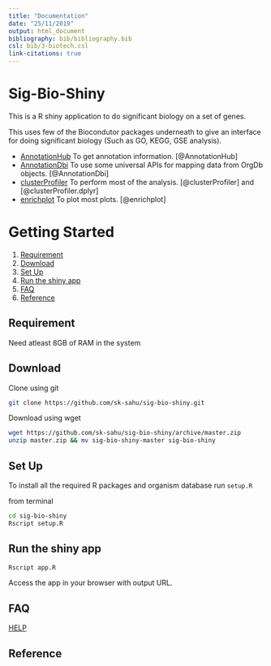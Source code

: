 ```yaml
---
title: "Documentation"
date: "25/11/2019"
output: html_document
bibliography: bib/bibliography.bib
csl: bib/3-biotech.csl
link-citations: true
---
```


# Sig-Bio-Shiny

This is a R shiny application to do significant biology on a set of genes.

This uses few of the Biocondutor packages underneath to give an interface for doing significant biology (Such as GO, KEGG, GSE analysis).

* [AnnotationHub] To get annotation information. [@AnnotationHub]
* [AnnotationDbi] To use some universal APIs for mapping data from OrgDb objects. [@AnnotationDbi]
* [clusterProfiler] To perform most of the analysis. [@clusterProfiler] and [@clusterProfiler.dplyr]
* [enrichplot] To plot most plots. [@enrichplot]

[AnnotationDbi]: https://bioconductor.org/packages/release/bioc/html/AnnotationDbi.html
[AnnotationHub]: https://bioconductor.org/packages/release/bioc/html/AnnotationHub.html
[clusterProfiler]: https://bioconductor.org/packages/release/bioc/html/clusterProfiler.html
[clusterProfiler-book]: https://yulab-smu.github.io/clusterProfiler-book
[enrichplot]: https://bioconductor.org/packages/release/bioc/html/enrichplot.html

# Getting Started

1. [Requirement](#requirement)
2. [Download](#download)
3. [Set Up](#set-up)
4. [Run the shiny app](#run-the-shiny-app)
5. [FAQ](#faq)
6. [Reference](#reference)


## Requirement
Need atleast 8GB of RAM in the system

## Download
Clone using git
```bash
git clone https://github.com/sk-sahu/sig-bio-shiny.git
```
Download using wget
```bash
wget https://github.com/sk-sahu/sig-bio-shiny/archive/master.zip
unzip master.zip && mv sig-bio-shiny-master sig-bio-shiny
```

## Set Up
To install all the required R packages and organism database run `setup.R`

from terminal
```bash
cd sig-bio-shiny
Rscript setup.R
```

## Run the shiny app
```bash
Rscript app.R
```
Access the app in your browser with output URL.

## FAQ
[HELP](Help.html)

## Reference
